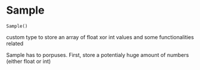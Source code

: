 # Sample { #sim_2024.Sample }

`Sample()`

custom type to store an array of float xor int values and some functionalities related

Sample has to porpuses. First, store a potentialy huge amount of numbers (either float or int)